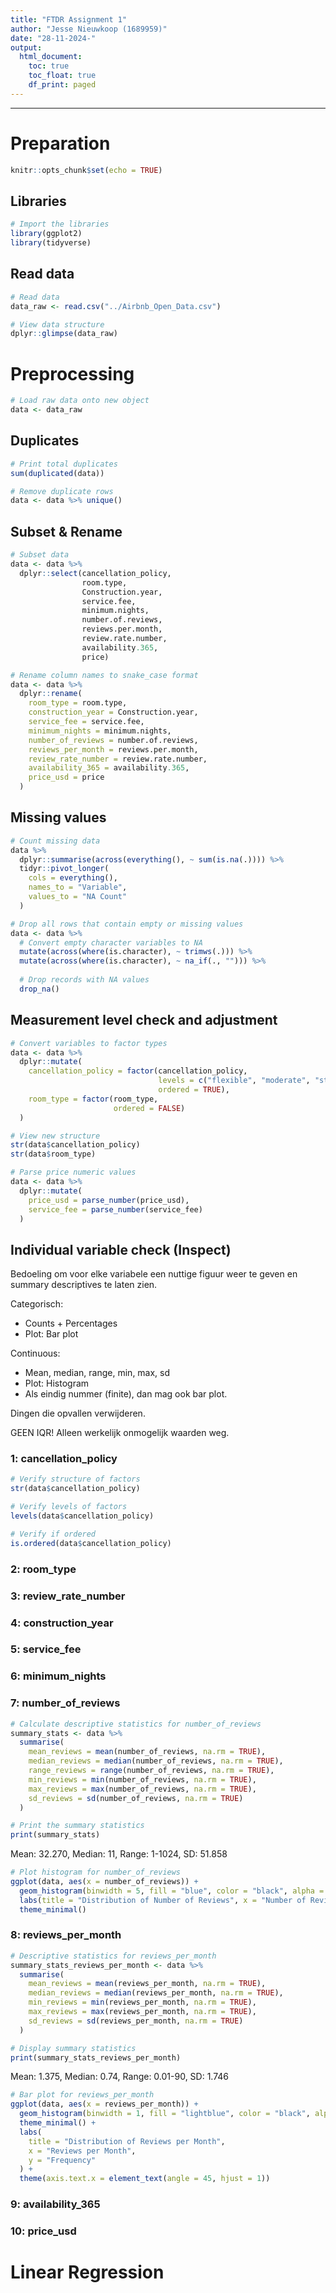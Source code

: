 ```yaml
---
title: "FTDR Assignment 1"
author: "Jesse Nieuwkoop (1689959)"
date: "28-11-2024-"
output:
  html_document:
    toc: true
    toc_float: true
    df_print: paged
---
```


---

# Preparation

```r
knitr::opts_chunk$set(echo = TRUE)
```

## Libraries

```r
# Import the libraries
library(ggplot2)
library(tidyverse)
```

## Read data

```r
# Read data
data_raw <- read.csv("../Airbnb_Open_Data.csv")

# View data structure
dplyr::glimpse(data_raw)
```

# Preprocessing

```r
# Load raw data onto new object
data <- data_raw
```

## Duplicates

```r
# Print total duplicates
sum(duplicated(data))

# Remove duplicate rows 
data <- data %>% unique()
```

## Subset & Rename

```r
# Subset data
data <- data %>%
  dplyr::select(cancellation_policy,
                room.type,
                Construction.year,
                service.fee,
                minimum.nights,
                number.of.reviews,
                reviews.per.month,
                review.rate.number,
                availability.365,
                price)

# Rename column names to snake_case format
data <- data %>%
  dplyr::rename(
    room_type = room.type,
    construction_year = Construction.year,
    service_fee = service.fee,
    minimum_nights = minimum.nights,
    number_of_reviews = number.of.reviews,
    reviews_per_month = reviews.per.month,
    review_rate_number = review.rate.number,
    availability_365 = availability.365,
    price_usd = price
  )
```

## Missing values

```r
# Count missing data
data %>%
  dplyr::summarise(across(everything(), ~ sum(is.na(.)))) %>%
  tidyr::pivot_longer(
    cols = everything(),
    names_to = "Variable",
    values_to = "NA Count"
  )
```

```r
# Drop all rows that contain empty or missing values
data <- data %>%
  # Convert empty character variables to NA
  mutate(across(where(is.character), ~ trimws(.))) %>%
  mutate(across(where(is.character), ~ na_if(., ""))) %>%
  
  # Drop records with NA values
  drop_na()
```

## Measurement level check and adjustment

```r
# Convert variables to factor types
data <- data %>%
  dplyr::mutate(
    cancellation_policy = factor(cancellation_policy, 
                                 levels = c("flexible", "moderate", "strict"),
                                 ordered = TRUE),
    room_type = factor(room_type,
                       ordered = FALSE)
  )

# View new structure
str(data$cancellation_policy)
str(data$room_type)
```

```r
# Parse price numeric values
data <- data %>%
  dplyr::mutate(
    price_usd = parse_number(price_usd),
    service_fee = parse_number(service_fee)
  )
```

## Individual variable check (Inspect)

Bedoeling om voor elke variabele een nuttige figuur weer te geven en summary descriptives te laten zien.

Categorisch:

- Counts + Percentages
- Plot: Bar plot

Continuous:

- Mean, median, range, min, max, sd
- Plot: Histogram
- Als eindig nummer (finite), dan mag ook bar plot.

Dingen die opvallen verwijderen.

GEEN IQR! Alleen werkelijk onmogelijk waarden weg.

### 1: cancellation_policy

```r
# Verify structure of factors
str(data$cancellation_policy)

# Verify levels of factors
levels(data$cancellation_policy)

# Verify if ordered
is.ordered(data$cancellation_policy)
```

### 2: room_type

### 3: review_rate_number

### 4: construction_year

### 5: service_fee

### 6: minimum_nights

### 7: number_of_reviews
```r
# Calculate descriptive statistics for number_of_reviews
summary_stats <- data %>%
  summarise(
    mean_reviews = mean(number_of_reviews, na.rm = TRUE),
    median_reviews = median(number_of_reviews, na.rm = TRUE),
    range_reviews = range(number_of_reviews, na.rm = TRUE),
    min_reviews = min(number_of_reviews, na.rm = TRUE),
    max_reviews = max(number_of_reviews, na.rm = TRUE),
    sd_reviews = sd(number_of_reviews, na.rm = TRUE)
  )

# Print the summary statistics
print(summary_stats)
```
Mean: 32.270, Median: 11, Range: 1-1024, SD: 51.858

```r
# Plot histogram for number_of_reviews
ggplot(data, aes(x = number_of_reviews)) +
  geom_histogram(binwidth = 5, fill = "blue", color = "black", alpha = 0.7) +
  labs(title = "Distribution of Number of Reviews", x = "Number of Reviews", y = "Frequency") +
  theme_minimal()
```

### 8: reviews_per_month
```r
# Descriptive statistics for reviews_per_month
summary_stats_reviews_per_month <- data %>%
  summarise(
    mean_reviews = mean(reviews_per_month, na.rm = TRUE),
    median_reviews = median(reviews_per_month, na.rm = TRUE),
    min_reviews = min(reviews_per_month, na.rm = TRUE),
    max_reviews = max(reviews_per_month, na.rm = TRUE),
    sd_reviews = sd(reviews_per_month, na.rm = TRUE)
  )

# Display summary statistics
print(summary_stats_reviews_per_month)
```
Mean: 1.375, Median: 0.74, Range: 0.01-90, SD: 1.746

```r
# Bar plot for reviews_per_month
ggplot(data, aes(x = reviews_per_month)) +
  geom_histogram(binwidth = 1, fill = "lightblue", color = "black", alpha = 0.7) +
  theme_minimal() +
  labs(
    title = "Distribution of Reviews per Month",
    x = "Reviews per Month",
    y = "Frequency"
  ) +
  theme(axis.text.x = element_text(angle = 45, hjust = 1))

```
### 9: availability_365

### 10: price_usd

# Linear Regression
